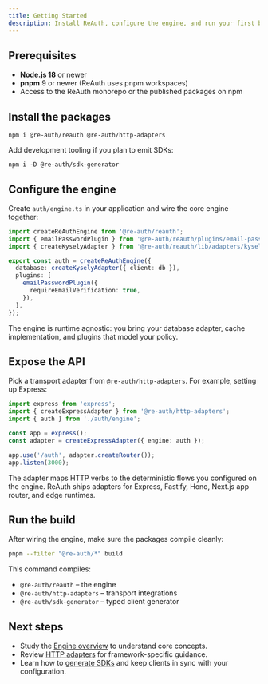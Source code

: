 ```yaml
---
title: Getting Started
description: Install ReAuth, configure the engine, and run your first build.
---
```


## Prerequisites

- **Node.js 18** or newer
- **pnpm** 9 or newer (ReAuth uses pnpm workspaces)
- Access to the ReAuth monorepo or the published packages on npm

## Install the packages

```npm
npm i @re-auth/reauth @re-auth/http-adapters
```

Add development tooling if you plan to emit SDKs:

```npm
npm i -D @re-auth/sdk-generator
```

## Configure the engine

Create `auth/engine.ts` in your application and wire the core engine together:

```ts
import createReAuthEngine from '@re-auth/reauth';
import { emailPasswordPlugin } from '@re-auth/reauth/plugins/email-password';
import { createKyselyAdapter } from '@re-auth/reauth/lib/adapters/kysely';

export const auth = createReAuthEngine({
  database: createKyselyAdapter({ client: db }),
  plugins: [
    emailPasswordPlugin({
      requireEmailVerification: true,
    }),
  ],
});
```

The engine is runtime agnostic: you bring your database adapter, cache implementation, and plugins that model your policy.

## Expose the API

Pick a transport adapter from `@re-auth/http-adapters`. For example, setting up Express:

```ts
import express from 'express';
import { createExpressAdapter } from '@re-auth/http-adapters';
import { auth } from './auth/engine';

const app = express();
const adapter = createExpressAdapter({ engine: auth });

app.use('/auth', adapter.createRouter());
app.listen(3000);
```

The adapter maps HTTP verbs to the deterministic flows you configured on the engine. ReAuth ships adapters for Express, Fastify, Hono, Next.js app router, and edge runtimes.

## Run the build

After wiring the engine, make sure the packages compile cleanly:

```bash
pnpm --filter "@re-auth/*" build
```

This command compiles:

- `@re-auth/reauth` – the engine
- `@re-auth/http-adapters` – transport integrations
- `@re-auth/sdk-generator` – typed client generator

## Next steps

- Study the [Engine overview](./engine/overview) to understand core concepts.
- Review [HTTP adapters](./http-adapters/overview) for framework-specific guidance.
- Learn how to [generate SDKs](./sdk-generator) and keep clients in sync with your configuration.
